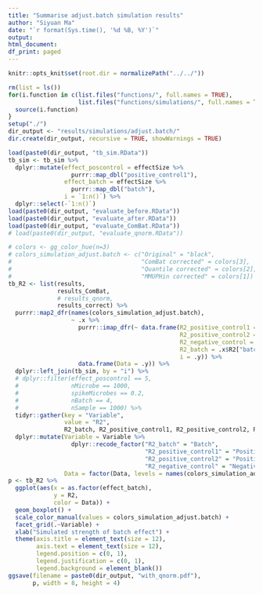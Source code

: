 ```yaml
---
title: "Summarise adjust.batch simulation results"
author: "Siyuan Ma"
date: "`r format(Sys.time(), '%d %B, %Y')`"
output:
html_document:
df_print: paged
---
```

```r
knitr::opts_knit$set(root.dir = normalizePath("../../"))
```
```r
rm(list = ls())
for(i.function in c(list.files("functions/", full.names = TRUE),
                    list.files("functions/simulations/", full.names = TRUE))) {
  source(i.function)
}
setup("./")
dir_output <- "results/simulations/adjust.batch/"
dir.create(dir_output, recursive = TRUE, showWarnings = TRUE)
```

```r
load(paste0(dir_output, "tb_sim.RData"))
tb_sim <- tb_sim %>% 
  dplyr::mutate(effect_poscontrol = effectSize %>% 
                  purrr::map_dbl("positive_control1"),
                effect_batch = effectSize %>% 
                  purrr::map_dbl("batch"),
                i = `1:n()`) %>% 
  dplyr::select(-`1:n()`)
load(paste0(dir_output, "evaluate_before.RData"))
load(paste0(dir_output, "evaluate_after.RData"))
load(paste0(dir_output, "evaluate_ComBat.RData"))
# load(paste0(dir_output, "evaluate_qnorm.RData"))
```

```r
# colors <- gg_color_hue(n=3)
# colors_simulation_adjust.batch <- c("Original" = "black",
#                                     "ComBat corrected" = colors[3],
#                                     "Quantile corrected" = colors[2],
#                                     "MMUPHin corrected" = colors[1])
tb_R2 <- list(results, 
              results_ComBat, 
              # results_qnorm, 
              results_correct) %>% 
  purrr::map2_dfr(names(colors_simulation_adjust.batch), 
                  ~ .x %>% 
                    purrr::imap_dfr(~ data.frame(R2_positive_control1 = .x$R2["positive_control1"],
                                                 R2_positive_control2 = .x$R2["positive_control2"],
                                                 R2_negative_control = .x$R2["negative_control"],
                                                 R2_batch = .x$R2["batch"],
                                                 i = .y)) %>% 
                    data.frame(Data = .y)) %>% 
  dplyr::left_join(tb_sim, by = "i") %>% 
  # dplyr::filter(effect_poscontrol == 5,
  #               nMicrobe == 1000,
  #               spikeMicrobes == 0.2,
  #               nBatch == 4,
  #               nSample == 1000) %>% 
  tidyr::gather(key = "Variable",
                value = "R2",
                R2_batch, R2_positive_control1, R2_positive_control2, R2_negative_control) %>% 
  dplyr::mutate(Variable = Variable %>% 
                  dplyr::recode_factor("R2_batch" = "Batch",
                                       "R2_positive_control1" = "Positive control (binary)",
                                       "R2_positive_control2" = "Positive control (continuous)",
                                       "R2_negative_control" = "Negative control"),
                Data = factor(Data, levels = names(colors_simulation_adjust.batch)))
p <- tb_R2 %>% 
  ggplot(aes(x = as.factor(effect_batch),
             y = R2,
             color = Data)) +
  geom_boxplot() +
  scale_color_manual(values = colors_simulation_adjust.batch) +
  facet_grid(.~Variable) +
  xlab("Simulated strength of batch effect") +
  theme(axis.title = element_text(size = 12),
        axis.text = element_text(size = 12),
        legend.position = c(0, 1),
        legend.justification = c(0, 1),
        legend.background = element_blank())
ggsave(filename = paste0(dir_output, "with_qnorm.pdf"),
       p, width = 8, height = 4)
```
